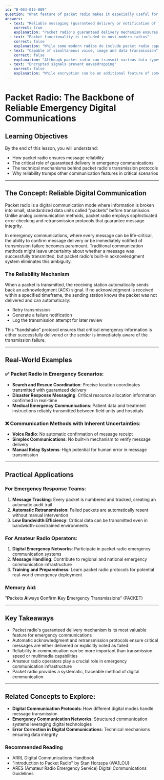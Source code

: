 ```yaml
---
id: "B-003-015-009"
question: "What feature of packet radio makes it especially useful for emergency communications?"
answers:
  - text: "Reliable messaging (guaranteed delivery or notification of failure)"
    correct: true
    explanation: "Packet radio's guaranteed delivery mechanism ensures critical emergency communications either reach their destination or generate a failure notification. This reliability is crucial in emergency scenarios where communication accuracy and confirmation can mean the difference between life and death. The protocol automatically checks message integrity, retransmits undelivered packets, and provides immediate feedback about transmission status."
  - text: "Packet functionality is included in most modern radios"
    correct: false
    explanation: "While some modern radios do include packet radio capabilities, this is not the specific feature that makes packet radio valuable for emergency communications. The inclusion of packet functionality in radios is a convenience feature, not a critical communications advantage during emergencies."
  - text: "Capable of simultaneous voice, image and data transmission"
    correct: false
    explanation: "Although packet radio can transmit various data types, this capability is not its primary emergency communication advantage. The key benefit is reliable messaging, not multimedia transmission. Other digital modes might offer simultaneous transmission, but packet radio's strength is its guaranteed delivery mechanism."
  - text: "Encrypted signals prevent eavesdropping"
    correct: false
    explanation: "While encryption can be an additional feature of some digital communication modes, standard packet radio does not inherently provide encryption. Moreover, preventing eavesdropping is not the primary emergency communication advantage. Reliable message delivery is far more critical in emergency scenarios."
---
```


# Packet Radio: The Backbone of Reliable Emergency Digital Communications

## Learning Objectives
By the end of this lesson, you will understand:
- How packet radio ensures message reliability
- The critical role of guaranteed delivery in emergency communications
- The technical mechanisms behind packet radio's transmission protocols
- Why reliability trumps other communication features in critical scenarios

---

## The Concept: Reliable Digital Communication

Packet radio is a digital communication mode where information is broken into small, standardized data units called "packets" before transmission. Unlike analog communication methods, packet radio employs sophisticated error checking and retransmission protocols that guarantee message integrity.

In emergency communications, where every message can be life-critical, the ability to confirm message delivery or be immediately notified of transmission failure becomes paramount. Traditional communication methods might leave uncertainty about whether a message was successfully transmitted, but packet radio's built-in acknowledgment system eliminates this ambiguity.

### The Reliability Mechanism

When a packet is transmitted, the receiving station automatically sends back an acknowledgment (ACK) signal. If no acknowledgment is received within a specified timeframe, the sending station knows the packet was not delivered and can automatically:
- Retry transmission
- Generate a failure notification
- Log the transmission attempt for later review

This "handshake" protocol ensures that critical emergency information is either successfully delivered or the sender is immediately aware of the transmission failure.

---

## Real-World Examples

### ✅ Packet Radio in Emergency Scenarios:
- **Search and Rescue Coordination**: Precise location coordinates transmitted with guaranteed delivery
- **Disaster Response Messaging**: Critical resource allocation information confirmed in real-time
- **Medical Emergency Communications**: Patient data and treatment instructions reliably transmitted between field units and hospitals

### ❌ Communication Methods with Inherent Uncertainties:
- **Voice Radio**: No automatic confirmation of message receipt
- **Simplex Communications**: No built-in mechanism to verify message delivery
- **Manual Relay Systems**: High potential for human error in message transmission

---

## Practical Applications

### For Emergency Response Teams:
1. **Message Tracking**: Every packet is numbered and tracked, creating an automatic audit trail
2. **Automatic Retransmission**: Failed packets are automatically resent without manual intervention
3. **Low Bandwidth Efficiency**: Critical data can be transmitted even in bandwidth-constrained environments

### For Amateur Radio Operators:
1. **Digital Emergency Networks**: Participate in packet radio emergency communication systems
2. **Message Handling**: Contribute to regional and national emergency communication infrastructure
3. **Training and Preparedness**: Learn packet radio protocols for potential real-world emergency deployment

### Memory Aid:
"**P**ackets **A**lways **C**onfirm **K**ey **E**mergency **T**ransmissions" (PACKET)

---

## Key Takeaways

- Packet radio's guaranteed delivery mechanism is its most valuable feature for emergency communications
- Automatic acknowledgment and retransmission protocols ensure critical messages are either delivered or explicitly noted as failed
- Reliability in communication can be more important than transmission speed or multimedia capabilities
- Amateur radio operators play a crucial role in emergency communication infrastructure
- Packet radio provides a systematic, traceable method of digital communication

---

## Related Concepts to Explore:
- **Digital Communication Protocols**: How different digital modes handle message transmission
- **Emergency Communication Networks**: Structured communication systems leveraging digital technologies
- **Error Correction in Digital Communications**: Technical mechanisms ensuring data integrity

### Recommended Reading
- ARRL Digital Communications Handbook
- "Introduction to Packet Radio" by Stan Horzepa (WA1LOU)
- ARES (Amateur Radio Emergency Service) Digital Communications Guidelines